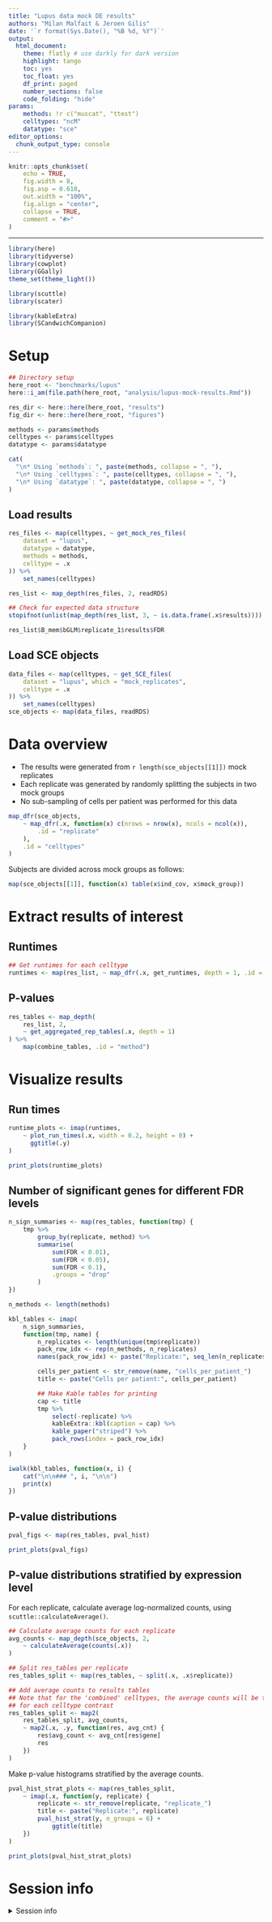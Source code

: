 ```yaml
---
title: "Lupus data mock DE results"
authors: "Milan Malfait & Jeroen Gilis"
date: '`r format(Sys.Date(), "%B %d, %Y")`'
output:
  html_document:
    theme: flatly # use darkly for dark version
    highlight: tango
    toc: yes
    toc_float: yes
    df_print: paged
    number_sections: false
    code_folding: "hide"
params:
    methods: !r c("muscat", "ttest")
    celltypes: "ncM"
    datatype: "sce"
editor_options:
  chunk_output_type: console
---
```


```r
knitr::opts_chunk$set(
    echo = TRUE,
    fig.width = 8,
    fig.asp = 0.618,
    out.width = "100%",
    fig.align = "center",
    collapse = TRUE,
    comment = "#>"
)
```

***

```r
library(here)
library(tidyverse)
library(cowplot)
library(GGally)
theme_set(theme_light())

library(scuttle)
library(scater)

library(kableExtra)
library(SCandwichCompanion)
```

# Setup

```r
## Directory setup
here_root <- "benchmarks/lupus"
here::i_am(file.path(here_root, "analysis/lupus-mock-results.Rmd"))

res_dir <- here::here(here_root, "results")
fig_dir <- here::here(here_root, "figures")
```

```r
methods <- params$methods
celltypes <- params$celltypes
datatype <- params$datatype

cat(
  "\n* Using `methods`: ", paste(methods, collapse = ", "),
  "\n* Using `celltypes`: ", paste(celltypes, collapse = ", "),
  "\n* Using `datatype`: ", paste(datatype, collapse = ", ")
)
```

## Load results

```r
res_files <- map(celltypes, ~ get_mock_res_files(
    dataset = "lupus",
    datatype = datatype,
    methods = methods,
    celltype = .x
)) %>%
    set_names(celltypes)

res_list <- map_depth(res_files, 2, readRDS)

## Check for expected data structure
stopifnot(unlist(map_depth(res_list, 3, ~ is.data.frame(.x$results))))
```

```r
res_list$B_mem$bGLM$replicate_1$results$FDR
```


## Load SCE objects

```r
data_files <- map(celltypes, ~ get_SCE_files(
    dataset = "lupus", which = "mock_replicates",
    celltype = .x
)) %>%
    set_names(celltypes)
sce_objects <- map(data_files, readRDS)
```

# Data overview

* The results were generated from `r length(sce_objects[[1]])` mock replicates
* Each replicate was generated by randomly splitting the subjects in two mock groups
* No sub-sampling of cells per patient was performed for this data

```r
map_dfr(sce_objects,
    ~ map_dfr(.x, function(x) c(nrows = nrow(x), ncols = ncol(x)),
        .id = "replicate"
    ),
    .id = "celltypes"
)
```

Subjects are divided across mock groups as follows:

```r
map(sce_objects[[1]], function(x) table(x$ind_cov, x$mock_group))
```



# Extract results of interest

## Runtimes

```r
## Get runtimes for each celltype
runtimes <- map(res_list, ~ map_dfr(.x, get_runtimes, depth = 1, .id = "method"))
```


## P-values

```r
res_tables <- map_depth(
    res_list, 2,
    ~ get_aggregated_rep_tables(.x, depth = 1)
) %>%
    map(combine_tables, .id = "method")
```

# Visualize results

## Run times {.tabset}

```r
runtime_plots <- imap(runtimes,
    ~ plot_run_times(.x, width = 0.2, height = 0) +
      ggtitle(.y)
)
```

```r
print_plots(runtime_plots)
```


## Number of significant genes for different FDR levels {.tabset}

```r
n_sign_summaries <- map(res_tables, function(tmp) {
    tmp %>%
        group_by(replicate, method) %>%
        summarise(
            sum(FDR < 0.01),
            sum(FDR < 0.05),
            sum(FDR < 0.1),
            .groups = "drop"
        )
})
```

```r
n_methods <- length(methods)

kbl_tables <- imap(
    n_sign_summaries,
    function(tmp, name) {
        n_replicates <- length(unique(tmp$replicate))
        pack_row_idx <- rep(n_methods, n_replicates)
        names(pack_row_idx) <- paste("Replicate:", seq_len(n_replicates))

        cells_per_patient <- str_remove(name, "cells_per_patient_")
        title <- paste("Cells per patient:", cells_per_patient)

        ## Make Kable tables for printing
        cap <- title
        tmp %>%
            select(-replicate) %>%
            kableExtra::kbl(caption = cap) %>%
            kable_paper("striped") %>%
            pack_rows(index = pack_row_idx)
    }
)

iwalk(kbl_tables, function(x, i) {
    cat("\n\n### ", i, "\n\n")
    print(x)
})
```


## P-value distributions {.tabset}

```r
pval_figs <- map(res_tables, pval_hist)
```

```r
print_plots(pval_figs)
```

## P-value distributions stratified by expression level {.tabset}

For each replicate, calculate average log-normalized counts,
using `scuttle::calculateAverage()`.

```r
## Calculate average counts for each replicate
avg_counts <- map_depth(sce_objects, 2,
    ~ calculateAverage(counts(.x))
)

## Split res_tables per replicate
res_tables_split <- map(res_tables, ~ split(.x, .x$replicate))

## Add average counts to results tables
## Note that for the 'combined' celltypes, the average counts will be the same
## for each celltype contrast
res_tables_split <- map2(
    res_tables_split, avg_counts,
    ~ map2(.x, .y, function(res, avg_cnt) {
        res$avg_count <- avg_cnt[res$gene]
        res
    })
)
```

Make p-value histograms stratified by the average counts.

```r
pval_hist_strat_plots <- map(res_tables_split,
    ~ imap(.x, function(y, replicate) {
        replicate <- str_remove(replicate, "replicate_")
        title <- paste("Replicate:", replicate)
        pval_hist_strat(y, n_groups = 6) +
            ggtitle(title)
    })
)
```

```r
print_plots(pval_hist_strat_plots)
```


# Session info {-}

<details><summary>Session info</summary>

```r
Sys.time()
git2r::repository()
sessioninfo::session_info()
```

</details>
